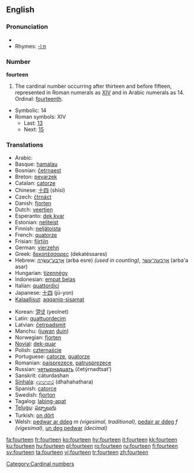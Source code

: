 ==English==
===Pronunciation===
* {{audio|en-us-fourteen.ogg|Audio (US)}}
*Rhymes: [[Rhymes:English:-iːn|-iːn]]

===Number===
'''fourteen'''
# The cardinal number occurring after thirteen and before fifteen, represented in Roman numerals as [[XIV]] and in Arabic numerals as 14.  Ordinal: [[fourteenth]].
*Symbolic: 14
*Roman symbols: XIV
**Last: [[thirteen|13]]
**Next: [[fifteen|15]]

===Translations===
{{top}}
*Arabic: {{ARchar|[[اربعة عشر]]}} {{Unicode|(’arbáʕaʈ ʕášar)}}
*Basque: [[hamalau]]
*Bosnian: [[četrnaest]]
*Breton: [[pevarzek]]
*Catalan: [[catorze]]
*Chinese: [[十四]] (shísì)
*Czech: [[čtrnáct]]
*Danish: [[fjorten]]
*Dutch: [[veertien]] {{f}}
*Esperanto: [[dek kvar]]
*Estonian: [[neliteist]]
*Finnish: [[neljätoista]]
*French: [[quatorze]] {{m}}
*Frisian: [[fjirtjin]]
*German: [[vierzehn]] {{f}}
*Greek: [[δεκατέσσαρες]] (dekatéssares)
*Hebrew: [[ארבע עשרה|אַרְבַּע־עֶשְׂרֵה]] (arba esre) {{f}} ''(used in counting)'', [[ארבעה עשר|אַרְבָּעָה־עָשָׂר]] (arba'a asar) {{m}}
*Hungarian: [[tizennégy]]
*Indonesian: [[empat belas]]
*Italian: [[quattordici]]
*Japanese: [[十四]] (jū-yon)
*[[Kalaallisut]]: [[aqqaniq-sisamat]]
{{mid}}
*Korean: [[열넷]] (yeolnet)
*Latin: [[quattuordecim]]
*Latvian: [[četrpadsmit]]
*Manchu: ([[juwan]] [[duin]])
*Norwegian: [[fjorten]]
*[[Novial]]: [[dek-quar]]
*Polish: [[czternaście]]
*Portuguese: [[catorze]], [[quatorze]]
*Romanian: [[paisprezece]], [[patrusprezece]]
*Russian: [[четырнадцать]] (četýrnadtsat’)
*Sanskrit: cáturdashan
*[[Sinhala]]: [[දහහතර]] (dhahahathara)
*Spanish: [[catorce]]
*Swedish: [[fjorton]]
*Tagalog: [[labing-apat]]
*[[Telugu]]: [[పద్నాలుగు]]
*Turkish: [[on dört]]
*Welsh: [[pedwar ar ddeg]] ''m (vigesimal, traditional)'', [[pedair ar ddeg]] ''f (vigesimal)'', [[un deg pedwar]] ''(decimal)''
{{bottom}}

[[Category:Cardinal numbers]]

[[fa:fourteen]]
[[fr:fourteen]]
[[ko:fourteen]]
[[hy:fourteen]]
[[it:fourteen]]
[[kk:fourteen]]
[[ku:fourteen]]
[[hu:fourteen]]
[[pl:fourteen]]
[[ro:fourteen]]
[[ru:fourteen]]
[[fi:fourteen]]
[[sv:fourteen]]
[[ta:fourteen]]
[[vi:fourteen]]
[[tr:fourteen]]
[[zh:fourteen]]